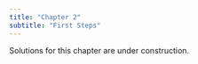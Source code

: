 ```yaml
---
title: "Chapter 2"
subtitle: "First Steps"
---
```


::: callout-warning
Solutions for this chapter are under construction.
:::